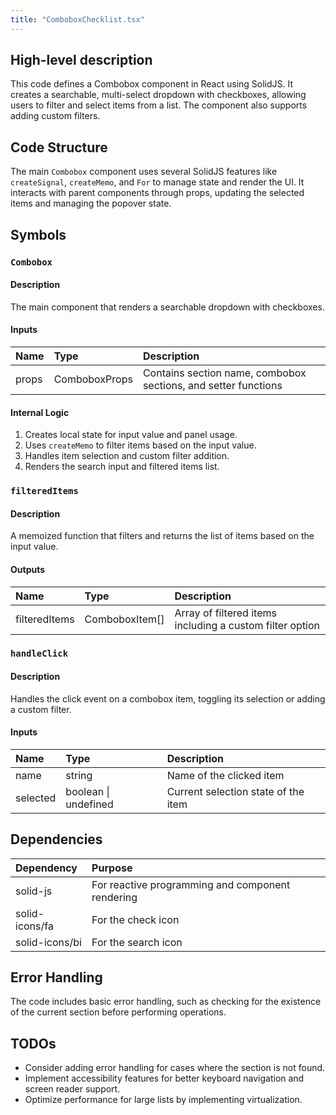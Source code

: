 ```yaml
---
title: "ComboboxChecklist.tsx"
---
```


## High-level description
This code defines a Combobox component in React using SolidJS. It creates a searchable, multi-select dropdown with checkboxes, allowing users to filter and select items from a list. The component also supports adding custom filters.

## Code Structure
The main `Combobox` component uses several SolidJS features like `createSignal`, `createMemo`, and `For` to manage state and render the UI. It interacts with parent components through props, updating the selected items and managing the popover state.

## Symbols

### `Combobox`
#### Description
The main component that renders a searchable dropdown with checkboxes.

#### Inputs
| Name | Type | Description |
|:-----|:-----|:------------|
| props | ComboboxProps | Contains section name, combobox sections, and setter functions |

#### Internal Logic
1. Creates local state for input value and panel usage.
2. Uses `createMemo` to filter items based on the input value.
3. Handles item selection and custom filter addition.
4. Renders the search input and filtered items list.

### `filteredItems`
#### Description
A memoized function that filters and returns the list of items based on the input value.

#### Outputs
| Name | Type | Description |
|:-----|:-----|:------------|
| filteredItems | ComboboxItem[] | Array of filtered items including a custom filter option |

### `handleClick`
#### Description
Handles the click event on a combobox item, toggling its selection or adding a custom filter.

#### Inputs
| Name | Type | Description |
|:-----|:-----|:------------|
| name | string | Name of the clicked item |
| selected | boolean \| undefined | Current selection state of the item |

## Dependencies
| Dependency | Purpose |
|:-----------|:--------|
| solid-js | For reactive programming and component rendering |
| solid-icons/fa | For the check icon |
| solid-icons/bi | For the search icon |

## Error Handling
The code includes basic error handling, such as checking for the existence of the current section before performing operations.

## TODOs
- Consider adding error handling for cases where the section is not found.
- Implement accessibility features for better keyboard navigation and screen reader support.
- Optimize performance for large lists by implementing virtualization.